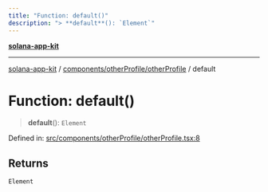 ```yaml
---
title: "Function: default()"
description: "> **default**(): `Element`"
---
```


[**solana-app-kit**](../../../../README.mdx)

***

[solana-app-kit](../../../../README.mdx) / [components/otherProfile/otherProfile](../README.mdx) / default

# Function: default()

> **default**(): `Element`

Defined in: [src/components/otherProfile/otherProfile.tsx:8](https://github.com/SendArcade/solana-social-starter/blob/b27156124ee1831d644b1af765e8d55a2885cd4f/src/components/otherProfile/otherProfile.tsx#L8)

## Returns

`Element`
